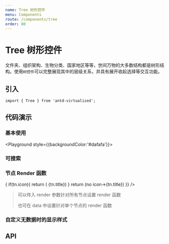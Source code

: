 ```yaml
---
name: Tree 树形控件
menu: Components
route: /components/tree
order: 80
---
```



# Tree 树形控件

文件夹、组织架构、生物分类、国家地区等等，世间万物的大多数结构都是树形结构。使用`树控件`可以完整展现其中的层级关系，并具有展开收起选择等交互功能。


## 引入

```
import { Tree } from 'antd-virtualized';
```

## 代码演示

### 基本使用
<Playground style={{backgroundColor:'#dafafa'}}>
<Tree
  placeholder="支持大数据的Tree"
  treeData={treeData}
/>
</Playground>

### 可搜索

<Playground>
<TreeSearch
  placeholder="支持大数据的Tree"
  treeData={treeData}
  selectable
/>
</Playground>

### 节点 Render 函数

<Playground>
<Tree
  placeholder="支持大数据的Tree"
  treeData={renderTreeData}
  selectable
  keyField="key"
  render={(tn)=>{
    if(tn.icon){
      return (<React.Fragment><Icon type={tn.icon}/> {tn.title}</React.Fragment>)
    }
    return (<span>no icon->{tn.title}</span>)
  }}
/>
</Playground>

> 可以传入 render 参数针对所有节点设置 render 函数
>
> 也可在 data 中设置针对单个节点的 render 函数

### 自定义无数据时的显示样式

<Playground>
<TreeSearch
  placeholder="支持大数据的Tree"
  treeData={treeData}
  selectable
  notFoundContent="无数据"
/>
</Playground>


## API

<Props of={Tree} />